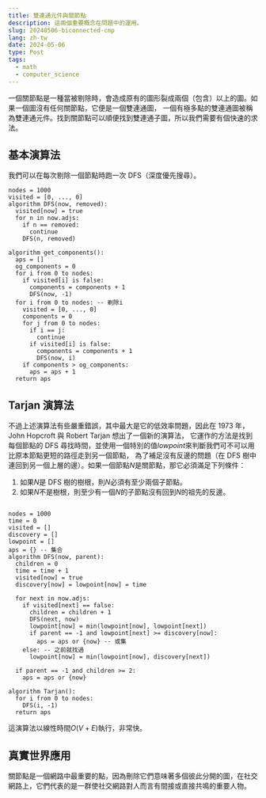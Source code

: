 ```yaml
---
title: 雙連通元件與關節點
description: 這兩個重要概念在問題中的運用。
slug: 20240506-biconnected-cmp
lang: zh-tw
date: 2024-05-06
type: Post
tags:
  - math
  - computer_science
---
```


一個關節點是一種當被剔除時，會造成原有的圖形裂成兩個（包含）以上的圖。如果一個圖沒有任何關節點，它便是一個雙連通圖，
一個有極多點的雙連通圖被稱為雙連通元件。找到關節點可以順便找到雙連通子圖，所以我們需要有個快速的求法。

## 基本演算法

我們可以在每次剔除一個節點時跑一次 DFS（深度優先搜尋）。

```
nodes = 1000
visited = [0, ..., 0]
algorithm DFS(now, removed):
  visited[now] = true
  for n in now.adjs:
    if n == removed:
      continue
    DFS(n, removed)

algorithm get_components():
  aps = []
  og_components = 0
  for i from 0 to nodes:
    if visited[i] is false:
      components = components + 1
      DFS(now, -1)
  for i from 0 to nodes: -- 剃除i
    visited = [0, ..., 0]
    components = 0
    for j from 0 to nodes:
      if i == j:
        continue
      if visited[i] is false:
        components = components + 1
        DFS(now, i)
    if components > og_components:
      aps = aps + 1
  return aps
```

## Tarjan 演算法

不過上述演算法有些嚴重錯誤，其中最大是它的低效率問題，因此在 1973 年，John Hopcroft 與 Robert Tarjan 想出了一個新的演算法，
它運作的方法是找到每個節點的 DFS 尋找時間，並使用一個特別的值*lowpoint*來判斷我們可不可以用比原本節點更短的路徑走到另一個節點，
為了補足沒有反邊的問題（在 DFS 樹中連回到另一個上層的邊）。如果一個節點$N$是關節點，那它必須滿足下列條件：

1. 如果$N$是 DFS 樹的樹根，則$N$必須有至少兩個子節點。
2. 如果$N$不是樹根，則至少有一個$N$的子節點沒有回到$N$的祖先的反邊。

```

nodes = 1000
time = 0
visited = []
discovery = []
lowpoint = []
aps = {} -- 集合
algorithm DFS(now, parent):
  children = 0
  time = time + 1
  visited[now] = true
  discovery[now] = lowpoint[now] = time

  for next in now.adjs:
    if visited[next] == false:
      children = children + 1
      DFS(next, now)
      lowpoint[now] = min(lowpoint[now], lowpoint[next])
      if parent == -1 and lowpoint[next] >= discovery[now]:
        aps = aps or {now} -- 或集
    else: -- 之前就找過
      lowpoint[now] = min(lowpoint[now], discovery[next])

  if parent == -1 and children >= 2:
    aps = aps or {now}

algorithm Tarjan():
  for i from 0 to nodes:
    DFS(i, -1)
  return aps

```

這演算法以線性時間$O(V + E)$執行，非常快。

## 真實世界應用

關節點是一個網路中最重要的點，因為刪除它們意味著多個彼此分開的圖，在社交網路上，它們代表的是一群使社交網路對人而言有間接或直接共鳴的重要人物。
